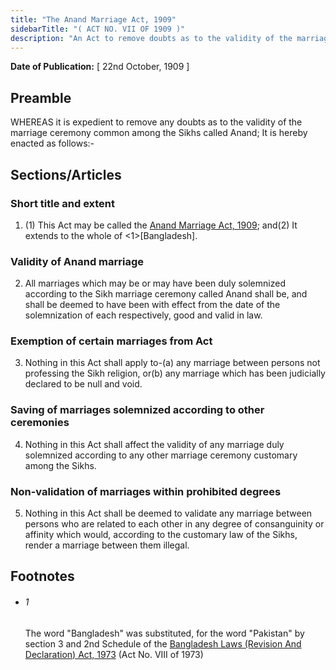 ```yaml
---
title: "The Anand Marriage Act, 1909"
sidebarTitle: "( ACT NO. VII OF 1909 )"
description: "An Act to remove doubts as to the validity of the marriage ceremony common among the Sikhs called Anand"
---
```


**Date of Publication:** [ 22nd October, 1909 ]

## Preamble

WHEREAS it is expedient to remove any doubts as to the validity of the marriage ceremony common among the Sikhs called Anand; It is hereby enacted as follows:-

## Sections/Articles

### Short title and extent

1. (1) This Act may be called the [Anand Marriage Act, 1909](/act-92.html "Anand Marriage Act, 1909"); and(2) It extends to the whole of <1>[Bangladesh].

### Validity of Anand marriage

2. All marriages which may be or may have been duly solemnized according to the Sikh marriage ceremony called Anand shall be, and shall be deemed to have been with effect from the date of the solemnization of each respectively, good and valid in law.

### Exemption of certain marriages from Act

3. Nothing in this Act shall apply to-(a) any marriage between persons not professing the Sikh religion, or(b) any marriage which has been judicially declared to be null and void.

### Saving of marriages solemnized according to other ceremonies

4. Nothing in this Act shall affect the validity of any marriage duly solemnized according to any other marriage ceremony customary among the Sikhs.

### Non-validation of marriages within prohibited degrees

5. Nothing in this Act shall be deemed to validate any marriage between persons who are related to each other in any degree of consanguinity or affinity which would, according to the customary law of the Sikhs, render a marriage between them illegal.

## Footnotes

- ###### 1

  The word "Bangladesh" was substituted, for the word "Pakistan" by section 3 and 2nd Schedule of the [Bangladesh Laws (Revision And Declaration) Act, 1973](/act-430.html "Bangladesh Laws (Revision And Declaration) Act, 1973") (Act No. VIII of 1973)
